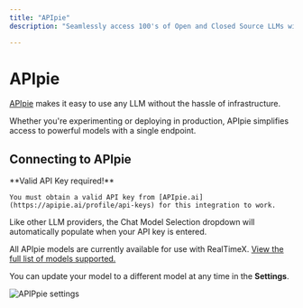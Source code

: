 ```yaml
---
title: "APIpie"
description: "Seamlessly access 100's of Open and Closed Source LLMs with APIpie — zero infrastructure, instant availability."

---
```



# APIpie

[APIpie](https://APIpie.ai) makes it easy to use any LLM without the hassle of infrastructure.

Whether you're experimenting or deploying in production, APIpie simplifies access to powerful models with a single endpoint.

## Connecting to APIpie

<Callout type="info" emoji="️💡">
  **Valid API Key required!**

    You must obtain a valid API key from [APIpie.ai](https://apipie.ai/profile/api-keys) for this integration to work.

</Callout>

Like other LLM providers, the Chat Model Selection dropdown will automatically populate when your API key is entered.

All APIpie models are currently available for use with RealTimeX. [View the full list of models supported.](https://apipie.ai/dashboard)

You can update your model to a different model at any time in the **Settings**.

<Image
  src="/images/realtimex-setup/llm-configuration/cloud/apipie/apipie.png"
  height={1080}
  width={1920}
  quality={100}
  alt="APIPpie settings"
/>
